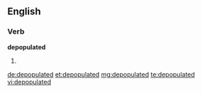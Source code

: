 ==English==

===Verb===
'''depopulated'''

# {{past of|depopulate}}

[[de:depopulated]]
[[et:depopulated]]
[[mg:depopulated]]
[[te:depopulated]]
[[vi:depopulated]]